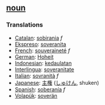 == [[noun]] == 
=== Translations === 
*[[Catalan]]: [[sobirania]] ''f''
*[[Ekspreso]]: [[soveranita]]
*[[French]]: [[souveraineté]] ''f'' 
*[[German]]: [[Hoheit]] 
*[[Indonesian]]: [[daulat|kedaulatan]]
*[[Interlingua]]: [[soveranitate]] 
*[[Italian]]: [[sovranità]] ''f'' 
*[[Japanese]]: [[主権]] ([[しゅけん]], shuken)
*[[Spanish]]: [[soberanía]] ''f'' 
*[[Volapük]]: [[soverän]]